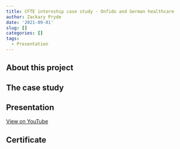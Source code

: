 ```yaml
---
title: CFTE internship case study - Onfido and German healthcare
author: Zackary Pryde
date: '2021-09-01'
slug: []
categories: []
tags:
  - Presentation
---
```


## About this project

## The case study

## Presentation

[View on YouTube](https://youtu.be/LQEw9dZELrc)

## Certificate
